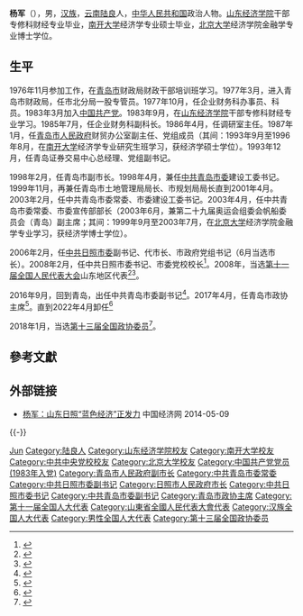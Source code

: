 {{Otheruses|other=名为杨军的其他人物|杨军}}

'''杨军'''（{{bd|1959年|11月||catIdx=Yang杨}}），男，[[汉族|汉族]]，[[云南|云南]][[陆良|陆良]]人，[[中华人民共和国|中华人民共和国]]政治人物。[[山东经济学院|山东经济学院]]干部专修科财经专业毕业，[[南开大学|南开大学]]经济学专业硕士毕业，[[北京大学|北京大学]]经济学院金融学专业博士学位。

== 生平 ==
1976年11月参加工作，在[[青岛市|青岛市]]财政局财政干部培训班学习。1977年3月，进入青岛市财政局，任市北分局一股专管员。1977年10月，任企业财务科办事员、科员。1983年3月加入[[中国共产党|中国共产党]]。1983年9月，在[[山东经济学院|山东经济学院]]干部专修科财经专业学习。1985年7月，任企业财务科副科长。1986年4月，任调研室主任。1987年1月，任[[青岛市人民政府|青岛市人民政府]]财贸办公室副主任、党组成员（其间：1993年9月至1996年8月，在[[南开大学|南开大学]]经济学专业研究生班学习，获经济学硕士学位）。1993年12月，任青岛证券交易中心总经理、党组副书记。

1998年2月，任青岛市副市长。1998年4月，兼任[[中共青岛市委|中共青岛市委]]建设工委书记。1999年11月，再兼任青岛市土地管理局局长、市规划局局长直到2001年4月。2003年2月，任中共青岛市委常委、市委建设工委书记。2003年4月，任中共青岛市委常委、市委宣传部部长（2003年6月，兼第二十九届奥运会组委会帆船委员会（青岛）副主席；其间：1999年9月至2003年7月，在[[北京大学|北京大学]]经济学院金融学专业学习，获经济学博士学位）。

2006年2月，任[[中共日照市委|中共日照市委]]副书记、代市长、市政府党组书记（6月当选市长）。2008年2月，任中共日照市委书记、市委党校校长<ref>{{cite web|accessdate=2014-06-08|url=http://district.ce.cn/newarea/sddy/201203/26/t20120326_23187290.shtml|title=杨军当选日照市人大主任 黄金华、梁云爱等为副主任|publisher=中国经济网|archive-date=2019-05-08|archive-url=https://web.archive.org/web/20190508205802/http://district.ce.cn/newarea/sddy/201203/26/t20120326_23187290.shtml|dead-url=no}}</ref>。2008年，当选[[第十一届全国人民代表大会|第十一届全国人民代表大会]]山东地区代表<ref>{{cite web|author=新华网|title=第十一届全国人大代表|url=http://news.xinhuanet.com/ziliao/2008-03/03/content_7708230.htm?node=36628|publisher=新华网|accessdate=2014-01-07|archive-date=2014-01-10|archive-url=https://web.archive.org/web/20140110211415/http://news.xinhuanet.com/ziliao/2008-03/03/content_7708230.htm?node=36628|dead-url=no}}</ref><ref>{{cite news|title=全国人大代表信息-杨军|url= http://210.82.31.1:8084/delegate/viewDelegate.action?dbid=111285|accessdate=2013-04-05|newspaper=全国人大网|archive-url=https://web.archive.org/web/20140424094438/http://www.npc.gov.cn/delegate/viewDelegate.action?dbid=111285|archive-date=2014-04-24|dead-url=yes}}</ref>。

2016年9月，回到青岛，出任中共青岛市委副书记<ref>{{cite web|accessdate=2016-09-20|url=http://district.ce.cn/newarea/sddy/201609/20/t20160920_16089159.shtml|title=日照市委书记杨军转任青岛市委副书记|publisher=中国经济网|archive-date=2019-05-09|archive-url=https://web.archive.org/web/20190509234752/http://district.ce.cn/newarea/sddy/201609/20/t20160920_16089159.shtml|dead-url=no}}</ref>。2017年4月，任青岛市政协主席<ref>{{cite news|title=山东青岛市委副书记杨军当选市政协主席|url=http://www.thepaper.cn/newsDetail_forward_1666066|accessdate=2017-04-19|newspaper=澎湃新闻|archive-date=2021-03-20|archive-url=https://web.archive.org/web/20210320132113/https://www.thepaper.cn/newsDetail_forward_1666066|dead-url=no}}</ref>。直到2022年4月卸任<ref>{{cite web |author1=中国经济网 |title=青岛新一届市政协主席、副主席、秘书长名单 汲斌昌当选主席 |url=http://district.ce.cn/newarea/sddy/202204/18/t20220418_37504485.shtml |website=中国经济网地方党政领导资料库 |accessdate=2022-04-18 |archive-date=2022-04-19 |archive-url=https://web.archive.org/web/20220419021731/http://district.ce.cn/newarea/sddy/202204/18/t20220418_37504485.shtml }}</ref>


2018年1月，当选[[中国人民政治协商会议第十三届全国委员会委员名单|第十三届全国政协委员]]<ref>{{Cite web|url=http://sports.163.com/18/0126/06/D92BRKK400051C89.html|title=中国人民政治协商会议第十三届全国委员会委员名单|accessdate=2018-01-26|last=|work=网易|archive-url=https://web.archive.org/web/20180127143232/http://sports.163.com/18/0126/06/D92BRKK400051C89.html|archive-date=2018-01-27|dead-url=yes}}</ref>。

== 參考文獻 ==
{{reflist}}

== 外部链接 ==
* [http://views.ce.cn/view/ent/201211/12/t20121112_23838344.shtml 杨军：山东日照“蓝色经济”正发力] {{Wayback|url=http://views.ce.cn/view/ent/201211/12/t20121112_23838344.shtml |date=20190508114754 }} 中国经济网 2014-05-09

{{-}}
{{start box}}
{{s-par|prc-lcppcc}}
{{s-before|[[张少军|张少军]]}}
{{s-title|[[中国人民政治协商会议青岛市委员会|中国人民政治协商会议青岛市委员会]]主席|2017年4月－2022年4月}}
{{s-after|[[汲斌昌|汲斌昌]]}}
{{s-ppo|cpc}}
{{s-before|[[李兆前|李兆前]]}}
{{s-title|[[中国共产党日照市委员会|中国共产党日照市委员会]]书记|2008年2月－2016年9月}}
{{s-after|[[刘星泰|刘星泰]]}}
{{s-gov|prc}}
{{s-before|[[于建成|于建成]]}}
{{s-title|[[日照市人民政府|日照市人民政府]]市长|2006年6月－2008年2月<br><small>2006年2月－2006年6月代理}}
{{s-after|[[赵效为|赵效为]]}}
{{end box}}

{{中华人民共和国青岛市正职领导人}}

{{Authority control}}
{{DEFAULTSORT:Yang杨}}
[[Category:杨姓|Jun]]
[[Category:陆良人|Category:陆良人]]
[[Category:山东经济学院校友|Category:山东经济学院校友]]
[[Category:南开大学校友|Category:南开大学校友]]
[[Category:中共中央党校校友|Category:中共中央党校校友]]
[[Category:北京大学校友|Category:北京大学校友]]
[[Category:中国共产党党员_(1983年入党)|Category:中国共产党党员 (1983年入党)]]
[[Category:青岛市人民政府副市长|Category:青岛市人民政府副市长]]
[[Category:中共青岛市委常委|Category:中共青岛市委常委]]
[[Category:中共日照市委副书记|Category:中共日照市委副书记]]
[[Category:日照市人民政府市长|Category:日照市人民政府市长]]
[[Category:中共日照市委书记|Category:中共日照市委书记]]
[[Category:中共青岛市委副书记|Category:中共青岛市委副书记]]
[[Category:青岛市政协主席|Category:青岛市政协主席]]
[[Category:第十一届全国人大代表|Category:第十一届全国人大代表]]
[[Category:山東省全國人民代表大會代表|Category:山東省全國人民代表大會代表]]
[[Category:汉族全国人大代表|Category:汉族全国人大代表]]
[[Category:男性全国人大代表|Category:男性全国人大代表]]
[[Category:第十三届全国政协委员|Category:第十三届全国政协委员]]